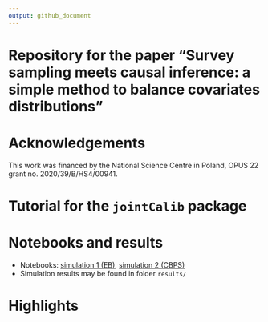 ```yaml
---
output: github_document
---
```


# Repository for the paper "Survey sampling meets causal inference: a simple method to balance covariates distributions"

# Acknowledgements

This work was financed by the National Science Centre in Poland, OPUS 22 grant no. 2020/39/B/HS4/00941.

# Tutorial for the `jointCalib` package

# Notebooks and results

+ Notebooks: [simulation 1 (EB)](), [simulation 2 (CBPS)]()
+ Simulation results may be found in folder `results/`

# Highlights



